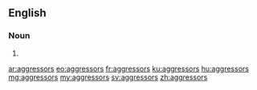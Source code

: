 ==English==

===Noun===
{{head|en|plural}}

# {{plural of|aggressor|lang=en|nocat=1}}

[[ar:aggressors]]
[[eo:aggressors]]
[[fr:aggressors]]
[[ku:aggressors]]
[[hu:aggressors]]
[[mg:aggressors]]
[[my:aggressors]]
[[sv:aggressors]]
[[zh:aggressors]]